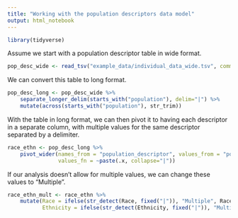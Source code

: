 ```yaml
---
title: "Working with the population descriptors data model"
output: html_notebook
---
```


```r
library(tidyverse)
```

Assume we start with a population descriptor table in wide format.

```r
pop_desc_wide <- read_tsv("example_data/individual_data_wide.tsv", comment = "#")
```

We can convert this table to long format.

```r
pop_desc_long <- pop_desc_wide %>%
    separate_longer_delim(starts_with("population"), delim="|") %>%
    mutate(across(starts_with("population"), str_trim))
```

With the table in long format, we can then pivot it to having each descriptor in a separate column, with multiple values for the same descriptor separated by a delimiter.

```r
race_ethn <- pop_desc_long %>%
    pivot_wider(names_from = "population_descriptor", values_from = "population_label", 
                values_fn = ~paste(.x, collapse="|"))
```

If our analysis doesn't allow for multiple values, we can change these values to "Multiple".

```r
race_ethn_mult <- race_ethn %>%
    mutate(Race = ifelse(str_detect(Race, fixed("|")), "Multiple", Race),
           Ethnicity = ifelse(str_detect(Ethnicity, fixed("|")), "Multiple", Ethnicity))
```

